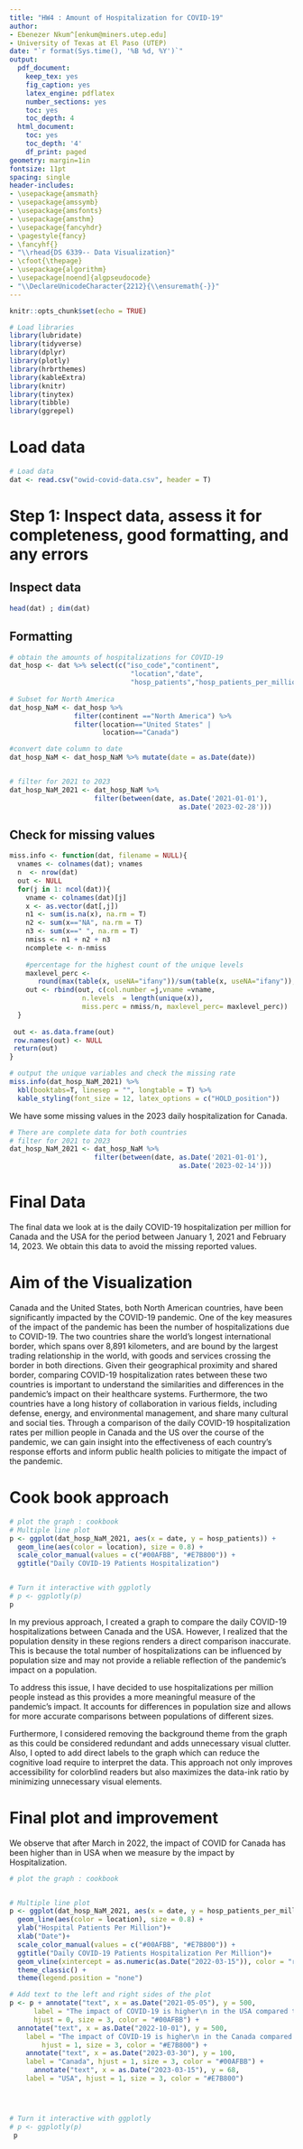 ```yaml
---
title: "HW4 : Amount of Hospitalization for COVID-19"
author:
- Ebenezer Nkum^[enkum@miners.utep.edu]
- University of Texas at El Paso (UTEP)
date: "`r format(Sys.time(), '%B %d, %Y')`"
output:
  pdf_document:
    keep_tex: yes
    fig_caption: yes
    latex_engine: pdflatex
    number_sections: yes
    toc: yes
    toc_depth: 4
  html_document:
    toc: yes
    toc_depth: '4'
    df_print: paged
geometry: margin=1in
fontsize: 11pt
spacing: single
header-includes:
- \usepackage{amsmath}
- \usepackage{amssymb}
- \usepackage{amsfonts}
- \usepackage{amsthm}
- \usepackage{fancyhdr}
- \pagestyle{fancy}
- \fancyhf{}
- "\\rhead{DS 6339-- Data Visualization}"
- \cfoot{\thepage}
- \usepackage{algorithm}
- \usepackage[noend]{algpseudocode}
- "\\DeclareUnicodeCharacter{2212}{\\ensuremath{-}}"
---
```


<!-- QUESTION ONE: WHAT --> 
\noindent\rule{17.5cm}{0.8pt}

```r
knitr::opts_chunk$set(echo = TRUE)
```


```r
# Load libraries
library(lubridate)
library(tidyverse)
library(dplyr)
library(plotly)
library(hrbrthemes)
library(kableExtra)
library(knitr)
library(tinytex)
library(tibble)
library(ggrepel)
```


# Load data
```r
# Load data 
dat <- read.csv("owid-covid-data.csv", header = T)
```


# Step 1: Inspect data, assess it for completeness, good formatting, and any errors
## Inspect data
```r

head(dat) ; dim(dat)
```

## Formatting 
```r
# obtain the amounts of hospitalizations for COVID-19
dat_hosp <- dat %>% select(c("iso_code","continent",
                              "location","date",
                              "hosp_patients","hosp_patients_per_million"))
 
# Subset for North America
dat_hosp_NaM <- dat_hosp %>% 
                filter(continent =="North America") %>% 
                filter(location=="United States" | 
                       location=="Canada")

#convert date column to date 
dat_hosp_NaM <- dat_hosp_NaM %>% mutate(date = as.Date(date)) 


# filter for 2021 to 2023
dat_hosp_NaM_2021 <- dat_hosp_NaM %>% 
                     filter(between(date, as.Date('2021-01-01'), 
                                          as.Date('2023-02-28')))
```


## Check for missing values 
```r
miss.info <- function(dat, filename = NULL){
  vnames <- colnames(dat); vnames
  n  <- nrow(dat)
  out <- NULL
  for(j in 1: ncol(dat)){
    vname <- colnames(dat)[j]
    x <- as.vector(dat[,j])
    n1 <- sum(is.na(x), na.rm = T)
    n2 <- sum(x=="NA", na.rm = T)
    n3 <- sum(x==" ", na.rm = T)
    nmiss <- n1 + n2 + n3
    ncomplete <- n-nmiss
    
    #percentage for the highest count of the unique levels
    maxlevel_perc <- 
       round(max(table(x, useNA="ifany"))/sum(table(x, useNA="ifany")),4)
    out <- rbind(out, c(col.number =j,vname =vname,
                  n.levels  = length(unique(x)),
                  miss.perc = nmiss/n, maxlevel_perc= maxlevel_perc))
  }
  
 out <- as.data.frame(out)
 row.names(out) <- NULL
 return(out)
}

# output the unique variables and check the missing rate
miss.info(dat_hosp_NaM_2021) %>%
  kbl(booktabs=T, linesep = "", longtable = T) %>%
  kable_styling(font_size = 12, latex_options = c("HOLD_position"))
```
We have some missing values in the 2023 daily hospitalization for Canada.


```r
# There are complete data for both countries
# filter for 2021 to 2023
dat_hosp_NaM_2021 <- dat_hosp_NaM %>% 
                     filter(between(date, as.Date('2021-01-01'), 
                                          as.Date('2023-02-14')))
```

# Final Data
The final data we look at is the daily COVID-19 hospitalization per million for Canada and the USA for the period between January 1, 2021 and February 14, 2023. We obtain this data to avoid the missing reported values.

# Aim of the Visualization
Canada and the United States, both North American countries, have been significantly impacted by the COVID-19 pandemic. One of the key measures of the impact of the pandemic has been the number of hospitalizations due to COVID-19. The two countries share the world's longest international border, which spans over 8,891 kilometers, and are bound by the largest trading relationship in the world, with goods and services crossing the border in both directions. Given their geographical proximity and shared border, comparing COVID-19 hospitalization rates between these two countries is important to understand the similarities and differences in the pandemic's impact on their healthcare systems. Furthermore, the two countries have a long history of collaboration in various fields, including defense, energy, and environmental management, and share many cultural and social ties. Through a comparison of the daily COVID-19 hospitalization rates per million people in Canada and the US over the course of the pandemic, we can gain insight into the effectiveness of each country's response efforts and inform public health policies to mitigate the impact of the pandemic.


# Cook book approach

```r
# plot the graph : cookbook
# Multiple line plot
p <- ggplot(dat_hosp_NaM_2021, aes(x = date, y = hosp_patients)) + 
  geom_line(aes(color = location), size = 0.8) +
  scale_color_manual(values = c("#00AFBB", "#E7B800")) +
  ggtitle("Daily COVID-19 Patients Hospitalization")


# Turn it interactive with ggplotly
# p <- ggplotly(p)
p
```

In my previous approach, I created a graph to compare the daily COVID-19 hospitalizations between Canada and the USA. However, I realized that the population density in these regions renders a direct comparison inaccurate. This is because the total number of hospitalizations can be influenced by population size and may not provide a reliable reflection of the pandemic's impact on a population.

To address this issue, I have decided to use hospitalizations per million people instead as this provides a more meaningful measure of the pandemic's impact. It accounts for differences in population size and allows for more accurate comparisons between populations of different sizes.

Furthermore, I considered removing the background theme from the graph as this could be considered redundant and adds unnecessary visual clutter. Also, I opted to add direct labels to the graph which can reduce the cognitive load require to interpret the data. This approach not only improves accessibility for colorblind readers but also maximizes the data-ink ratio by minimizing unnecessary visual elements.


# Final plot and improvement

We observe that after March in 2022, the impact of COVID for Canada has been higher than in USA when we measure by the impact by Hospitalization. 
```r
# plot the graph : cookbook


# Multiple line plot
p <- ggplot(dat_hosp_NaM_2021, aes(x = date, y = hosp_patients_per_million)) + 
  geom_line(aes(color = location), size = 0.8) +
  ylab("Hospital Patients Per Million")+
  xlab("Date")+
  scale_color_manual(values = c("#00AFBB", "#E7B800")) +
  ggtitle("Daily COVID-19 Patients Hospitalization Per Million")+
  geom_vline(xintercept = as.numeric(as.Date("2022-03-15")), color = "red")+
  theme_classic() +
  theme(legend.position = "none")

# Add text to the left and right sides of the plot
p <- p + annotate("text", x = as.Date("2021-05-05"), y = 500, 
      label = "The impact of COVID-19 is higher\n in the USA compared to Canada.",
      hjust = 0, size = 3, color = "#00AFBB") +
  annotate("text", x = as.Date("2022-10-01"), y = 500, 
    label = "The impact of COVID-19 is higher\n in the Canada compared to USA", 
        hjust = 1, size = 3, color = "#E7B800") +
    annotate("text", x = as.Date("2023-03-30"), y = 100, 
    label = "Canada", hjust = 1, size = 3, color = "#00AFBB") +
      annotate("text", x = as.Date("2023-03-15"), y = 68, 
    label = "USA", hjust = 1, size = 3, color = "#E7B800")




# Turn it interactive with ggplotly
# p <- ggplotly(p)
 p 
```










